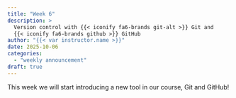 ```yaml
---
title: "Week 6"
description: >
  Version control with {{< iconify fa6-brands git-alt >}} Git and
  {{< iconify fa6-brands github >}} GitHub
author: "{{< var instructor.name >}}"
date: 2025-10-06
categories:
  - "weekly announcement"
draft: true
---
```


This week we will start introducing a new tool in our course, Git and GitHub!

